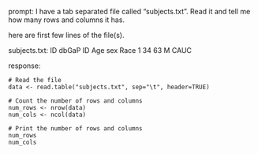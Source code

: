 prompt:
I have a tab separated file called "subjects.txt". Read it and tell me how many rows and columns it has. 

here are first few lines of the file(s).

subjects.txt:
ID	dbGaP ID	Age	sex	Race
1	34	63	M	CAUC


response:
```
# Read the file
data <- read.table("subjects.txt", sep="\t", header=TRUE)

# Count the number of rows and columns
num_rows <- nrow(data)
num_cols <- ncol(data)

# Print the number of rows and columns
num_rows
num_cols
```

